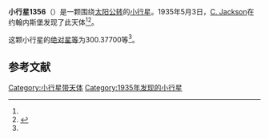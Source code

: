 {{Infobox planet
| bgcolour = #FFFFC0
| name = 1356 Nyanza
| symbol = 
| image = 
| caption = 
| discovery = yes
| discovery_ref = 
| discoverer = [[C._Jackson|C. Jackson]]
| discovery_site = [[约翰内斯堡|约翰内斯堡]] 
| discovered = 1935年5月3日
| designations = yes
| mp_name = 
| named_after = 
| alt_names = 1935 JH/ 1929 EL / 1929 JH / 1929 JJ / 1931 TB3
| mp_category = [[主带小行星|主带小行星]]
| orbit_ref = <ref name="a">[http://ssd.jpl.nasa.gov/sbdb.cgi?sstr=1356 1356 Nyanza] {{Wayback|url=http://ssd.jpl.nasa.gov/sbdb.cgi?sstr=1356 |date=20201118021021 }}，小行星數據庫瀏覽器（JPL Small-Body Database Browser）－[[美国国家航空航天局|美国国家航空航天局]]喷气推进实验室</ref>
| epoch = 2456400.5 (2013年4月18日更新)
| aphelion = {{convert|3.2227366|AU|km|3|abbr=on|lk=out}}
| perihelion = {{convert|2.9416340|AU|km|3|abbr=on}}
| semimajor = {{convert|3.0821853|AU|km|3|abbr=on}}
| eccentricity = 0.0456012
| period = 1976.453195 [[日|日]]<br />5.41[[儒略年|儒略年]]
| avg_speed = 
| inclination = 7.96101
| asc_node = 69.85055
| mean_anomaly = 
| arg_peri = 300.37700
| satellites = 
| physical_characteristics = yes
| dimensions = 
| mass = 
| density = 
| surface_grav = 
| escape_velocity = 
| sidereal_day = 
| axial_tilt = 
| pole_ecliptic_lat = 
| pole_ecliptic_lon = 
| albedo = 
| temperatures= 
| temp_name1 = 
| mean_temp_1 = 
| max_temp_1 = 
| temp_name2 = 
| max_temp_2 = 
| spectral_type = 
| abs_magnitude = 300.37700
}}

'''小行星1356'''（{{lang-en|1356 Nyanza}}）是一颗围绕[[太阳|太阳]][[公转|公转]]的[[小行星|小行星]]。1935年5月3日，[[C._Jackson|C. Jackson]]在约翰内斯堡发现了此天体<ref name="a" /><ref>{{cite news|title=小行星列表|url=http://cfa-www.harvard.edu/iau/lists/NumberedMPs.txt|accessdate=2013-07-08|newspaper=哈佛大学|archive-date=2008-05-17|archive-url=https://web.archive.org/web/20080517010638/http://cfa-www.harvard.edu/iau/lists/NumberedMPs.txt|dead-url=no}}</ref>。

这颗小行星的[[绝对星等|绝对星等]]为300.37700等<ref name="a" />。

==参考文献==
{{reflist}}
{{Minor Planet Number|[[小行星1355|小行星1355]]|[[小行星1357|小行星1357]]}}

{{小天体}}

[[Category:小行星带天体|Category:小行星带天体]]
[[Category:1935年发现的小行星|Category:1935年发现的小行星]]

{{asteroid-stub}}
